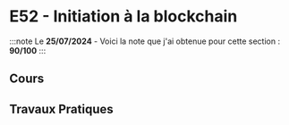# E52 - Initiation à la blockchain

:::note
Le **25/07/2024** - Voici la note que j'ai obtenue pour cette section : **90/100**
:::

## Cours

## Travaux Pratiques
